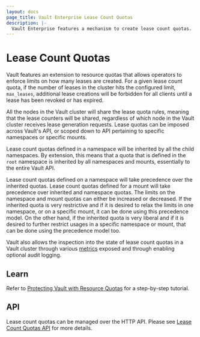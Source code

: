 ```yaml
---
layout: docs
page_title: Vault Enterprise Lease Count Quotas
description: |-
  Vault Enterprise features a mechanism to create lease count quotas.
---
```


# Lease Count Quotas

Vault features an extension to resource quotas that allows operators to enforce
limits on how many leases are created. For a given lease count quota, if the
number of leases in the cluster hits the configured limit, `max_leases`, additional
lease creations will be forbidden for all clients until a lease has been revoked
or has expired.

All the nodes in the Vault cluster will share the lease quota rules, meaning that
the lease counters will be shared, regardless of which node in the Vault cluster
receives lease generation requests. Lease quotas can be imposed across Vault's API,
or scoped down to API pertaining to specific namespaces or specific mounts.

Lease count quotas defined in a namespace will be inherited by all the child
namespaces. By extension, this means that a quota that is defined in the `root`
namespace is inherited by all namespaces and mounts, essentially to the entire
Vault API.

Lease count quotas defined on a namespace will take precedence over the inherited
quotas. Lease count quotas defined for a mount will take precedence over inherited
and namespace quotas. The limits on the namespace and mount quotas can either be
increased or decreased. If the inherited quota is very restrictive and if it is
desired to relax the limits in one namespace, or on a specific mount, it can be
done using this precedence model. On the other hand, if the inherited quota is
very liberal and if it is desired to further restrict usages in a specific
namespace or mount, that can be done using the precedence model too.

Vault also allows the inspection into the state of lease count quotas in a Vault
cluster through various [metrics](/docs/internals/telemetry#Resource-Quota-Metrics)
exposed and through enabling optional audit logging.

## Learn

Refer to [Protecting Vault with Resource
Quotas](https://learn.hashicorp.com/vault/security/resource-quotas) for a
step-by-step tutorial.

## API

Lease count quotas can be managed over the HTTP API. Please see
[Lease Count Quotas API](/api/system/lease-count-quotas) for more details.
